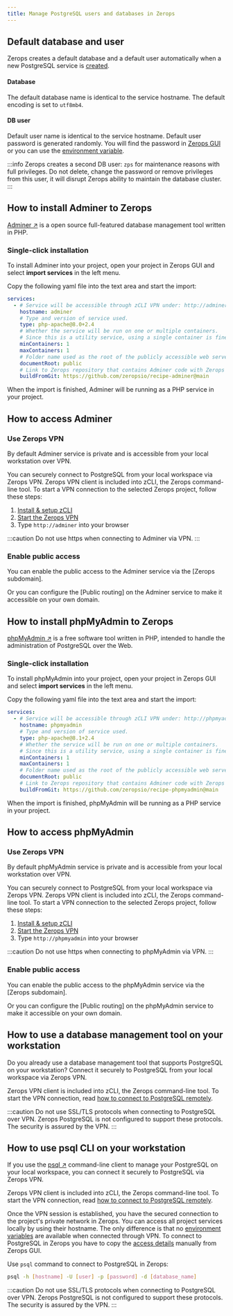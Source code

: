```yaml
---
title: Manage PostgreSQL users and databases in Zerops
---
```


## Default database and user

Zerops creates a default database and a default user automatically when a new PostgreSQL service is [created](/postgresql/how-to/create).

#### Database

The default database name is identical to the service hostname. The default encoding is set to `utf8mb4`.

#### DB user

Default user name is identical to the service hostname. Default user password is generated randomly. You will find the password in [Zerops GUI](#copy-access-details-from-zerops-gui) or you can use the [environment variable](/postgresql/how-to/connect#use-postgresql-environment-variables).

:::info
Zerops creates a second DB user: `zps` for maintenance reasons with full privileges. Do not delete, change the password or remove privileges from this user, it will disrupt Zerops ability to maintain the database cluster.
:::

## How to install Adminer to Zerops

[Adminer ↗](https://www.adminer.org) is a open source full-featured database management tool written in PHP.

### Single-click installation

To install Adminer into your project, open your project in Zerops GUI and select **import services** in the left menu.

Copy the following yaml file into the text area and start the import:

```yml
services:
  - # Service will be accessible through zCLI VPN under: http://adminer
    hostname: adminer
    # Type and version of service used.
    type: php-apache@8.0+2.4
    # Whether the service will be run on one or multiple containers.
    # Since this is a utility service, using a single container is fine.
    minContainers: 1
    maxContainers: 1
    # Folder name used as the root of the publicly accessible web server content.
    documentRoot: public
    # Link to Zerops repository that contains Adminer code with Zerops build and deploy instructions.
    buildFromGit: https://github.com/zeropsio/recipe-adminer@main
```

When the import is finished, Adminer will be running as a PHP service in your project.

## How to access Adminer

### Use Zerops VPN

By default Adminer service is private and is accessible from your local workstation over VPN.

You can securely connect to PostgreSQL from your local workspace via Zerops VPN. Zerops VPN client is included into zCLI, the Zerops command-line tool. To start a VPN connection to the selected Zerops project, follow these steps:

1. [Install & setup zCLI](/references/cli)
2. [Start the Zerops VPN](/references/vpn)
3. Type `http://adminer` into your browser

:::caution
Do not use https when connecting to Adminer via VPN.
:::

### Enable public access

You can enable the public access to the Adminer service via the [Zerops subdomain].

Or you can configure the [Public routing] on the Adminer service to make it accessible on your own domain.

## How to install phpMyAdmin to Zerops

[phpMyAdmin ↗](https://www.phpmyadmin.net) is a free software tool written in PHP, intended to handle the administration of PostgreSQL over the Web.

### Single-click installation

To install phpMyAdmin into your project, open your project in Zerops GUI and select **import services** in the left menu.

Copy the following yaml file into the text area and start the import:

```yml
services:
  - # Service will be accessible through zCLI VPN under: http://phpmyadmin
    hostname: phpmyadmin
    # Type and version of service used.
    type: php-apache@8.1+2.4
    # Whether the service will be run on one or multiple containers.
    # Since this is a utility service, using a single container is fine.
    minContainers: 1
    maxContainers: 1
    # Folder name used as the root of the publicly accessible web server content.
    documentRoot: public
    # Link to Zerops repository that contains Adminer code with Zerops build and deploy instructions.
    buildFromGit: https://github.com/zeropsio/recipe-phpmyadmin@main
```

When the import is finished, phpMyAdmin will be running as a PHP service in your project.

## How to access phpMyAdmin

### Use Zerops VPN

By default phpMyAdmin service is private and is accessible from your local workstation over VPN.

You can securely connect to PostgreSQL from your local workspace via Zerops VPN. Zerops VPN client is included into zCLI, the Zerops command-line tool. To start a VPN connection to the selected Zerops project, follow these steps:

1. [Install & setup zCLI](/references/cli)
2. [Start the Zerops VPN](/references/vpn)
3. Type `http://phpmyadmin` into your browser

:::caution
Do not use https when connecting to phpMyAdmin via VPN.
:::

### Enable public access

You can enable the public access to the phpMyAdmin service via the [Zerops subdomain].

Or you can configure the [Public routing] on the phpMyAdmin service to make it accessible on your own domain.

## How to use a database management tool on your workstation

Do you already use a database management tool that supports PostgreSQL on your workstation? Connect it securely to PostgreSQL from your local workspace via Zerops VPN.

Zerops VPN client is included into zCLI, the Zerops command-line tool. To start the VPN connection, read [how to connect to PostgreSQL remotely](/postgresql/how-to/connect#connect-to-postgresql-in-zerops-remotely).

:::caution
Do not use SSL/TLS protocols when connecting to PostgreSQL over VPN. Zerops PostgreSQL is not configured to support these protocols. The security is assured by the VPN.
:::

## How to use psql CLI on your workstation

If you use the [psql ↗](https://www.postgresql.org/docs/current/app-psql.html) command-line client to manage your PostgreSQL on your local workspace, you can connect it securely to PostgreSQL via Zerops VPN.

Zerops VPN client is included into zCLI, the Zerops command-line tool. To start the VPN connection, read [how to connect to PostgreSQL remotely](/postgresql/how-to/connect#connect-to-postgresql-in-zerops-remotely).

Once the VPN session is established, you have the secured connection to the project's private network in Zerops. You can access all project services locally by using their hostname. The only difference is that no [environment variables](/postgresql/how-to/connect#connect-to-postgresql-in-zerops-remotely) are available when connected through VPN. To connect to PostgreSQL in Zerops you have to copy the [access details](/postgresql/how-to/connect#connect-to-postgresql-in-zerops-remotely) manually from Zerops GUI.

Use `psql` command to connect to PostgreSQL in Zerops:

```sh
psql -h [hostname] -U [user] -p [password] -d [database_name]
```

:::caution
Do not use SSL/TLS protocols when connecting to PostgreSQL over VPN. Zerops PostgreSQL is not configured to support these protocols. The security is assured by the VPN.
:::
